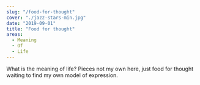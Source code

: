 ```yaml
---
slug: "/food-for-thought"
cover: "./jazz-stars-min.jpg"
date: "2019-09-01"
title: "Food for thought"
areas:
  - Meaning
  - Of
  - Life
---
```


What is the meaning of life? Pieces not my own here, just food for thought waiting to find my own model of expression.
